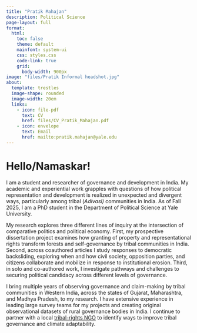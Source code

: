---
title: "Pratik Mahajan"
description: Political Science 
page-layout: full
format:
  html:
    toc: false
    theme: default
    mainfont: system-ui
    css: styles.css
    code-link: true
    grid:
      body-width: 900px
image: "files/Pratik Informal headshot.jpg"
about: 
  template: trestles
  image-shape: rounded
  image-width: 20em
  links:
    - icon: file-pdf
      text: CV
      href: files/CV_Pratik_Mahajan.pdf
    - icon: envelope
      text: Email
      href: mailto:pratik.mahajan@yale.edu
---

# Hello/Namaskar!

I am a student and researcher of governance and development in India. My academic and experiential work grapples with questions of how political representation and development is realized in unexpected and divergent ways, particularly among tribal (*Adivasi)* communities in India. As of Fall 2025, I am a PhD student in the Department of Political Science at Yale University.

My research explores three different lines of inquiry at the intersection of comparative politics and political economy. First, my prospective dissertation project examines how granting of property and representational rights transform forests and self-governance by tribal communities in India. Second, across coauthored articles I study responses to democratic backsliding, exploring when and how civil society, opposition parties, and citizens collaborate and mobilize in response to institutional erosion. Third, in solo and co-authored work, I investigate pathways and challenges to securing political candidacy across different levels of governance.

I bring multiple years of observing governance and claim-making by tribal communities in Western India, across the states of Gujarat, Maharashtra, and Madhya Pradesh, to my research. I have extensive experience in leading large survey teams for my projects and creating original observational datasets of rural governance bodies in India. I continue to partner with a local [tribal-rights NGO](https://lsm-p.github.io/Loksamanway-Pratisthan/) to identify ways to improve tribal governance and climate adaptability.
